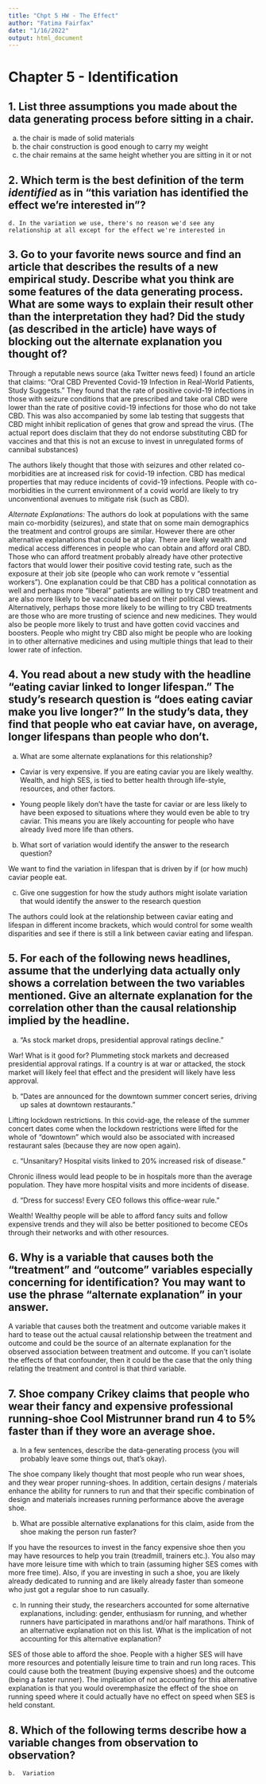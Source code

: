 ```yaml
---
title: "Chpt 5 HW - The Effect"
author: "Fatima Fairfax"
date: "1/16/2022"
output: html_document
---
```


# Chapter 5 - Identification

## 1. List three assumptions you made about the data generating process before sitting in a chair.

  a. the chair is made of solid materials
  b. the chair construction is good enough to carry my weight
  c. the chair remains at the same height whether you are sitting in it or not


## 2. Which term is the best definition of the term *identified* as in "this variation has identified the effect we're interested in"?

    d. In the variation we use, there's no reason we'd see any relationship at all except for the effect we're interested in
    

## 3.	Go to your favorite news source and find an article that describes the results of a new empirical study. Describe what you think are some features of the data generating process. What are some ways to explain their result other than the interpretation they had? Did the study (as described in the article) have ways of blocking out the alternate explanation you thought of?

Through a reputable news source (aka Twitter news feed) I found an article that claims: "Oral CBD Prevented Covid-19 Infection in Real-World Patients, Study Suggests." They found that the rate of positive covid-19 infections in those with seizure conditions that are prescribed and take oral CBD were lower than the rate of positive covid-19 infections for those who do not take CBD. This was also accompanied by some lab testing that suggests that CBD might inhibit replication of genes that grow and spread the virus. (The actual report does disclaim that they do not endorse substituting CBD for vaccines and that this is not an excuse to invest in unregulated forms of cannibal substances)

The authors likely thought that those with seizures and other related co-morbidities are at increased risk for covid-19 infection. CBD has medical properties that may reduce incidents of covid-19 infections. People with co-morbidities in the current environment of a covid world are likely to try unconventional avenues to mitigate risk (such as CBD).

*Alternate Explanations:* The authors do look at populations with the same main co-morbidity (seizures), and state that on some main demographics the treatment and control groups are similar. However there are other alternative explanations that could be at play. There are likely wealth and medical access differences in people who can obtain and afford oral CBD. Those who can afford treatment probably already have other protective factors that would lower their positive covid testing rate, such as the exposure at their job site (people who can work remote v "essential workers"). One explanation could be that CBD has a political connotation as well and perhaps more  "liberal" patients are willing to try CBD treatment and are also more likely to be vaccinated based on their political views. Alternatively, perhaps those more likely to be willing to try CBD treatments are those who are more trusting of science and new medicines. They would also be people more likely to trust and have gotten covid vaccines and boosters. People who might try CBD also might be people who are looking in to other alternative medicines and using multiple things that lead to their lower rate of infection.  



## 4.	You read about a new study with the headline “eating caviar linked to longer lifespan.” The study’s research question is “does eating caviar make you live longer?” In the study’s data, they find that people who eat caviar have, on average, longer lifespans than people who don’t.

a.	What are some alternate explanations for this relationship? 

 - Caviar is very expensive. If you are eating caviar you are likely wealthy. Wealth, and high SES, is tied to better health through life-style, resources, and other factors.
 
 - Young people likely don't have the taste for caviar or are less likely to have been exposed to situations where they would even be able to try caviar. This means you are likely accounting for people who have already lived more life than others.


b.	What sort of variation would identify the answer to the research question?

We want to find the variation in lifespan that is driven by if (or how much) caviar people eat. 


c.	Give one suggestion for how the study authors might isolate variation that would identify the answer to the research question

The authors could look at the relationship between caviar eating and lifespan in different income brackets, which would control for some wealth disparities and see if there is still a link between caviar eating and lifespan.



## 5.	For each of the following news headlines, assume that the underlying data actually only shows a correlation between the two variables mentioned. Give an alternate explanation for the correlation other than the causal relationship implied by the headline.

a.	“As stock market drops, presidential approval ratings decline.”

War! What is it good for? Plummeting stock markets and decreased presidential approval ratings. If a country is at war or attacked, the stock market will likely feel that effect and the president will likely have less approval.

b.	“Dates are announced for the downtown summer concert series, driving up sales at downtown restaurants.” 

Lifting lockdown restrictions. In this covid-age, the release of the summer concert dates come when the lockdown restrictions were lifted for the whole of "downtown" which would also be associated with increased restaurant sales (because they are now open again).

c.	“Unsanitary? Hospital visits linked to 20% increased risk of disease.” 

Chronic illness would lead people to be in hospitals more than the average population. They have more hospital visits and more incidents of disease. 


d.	“Dress for success! Every CEO follows this office-wear rule.”

Wealth! Wealthy people will be able to afford fancy suits and follow expensive trends and they will also be better positioned to become CEOs through their networks and with other resources. 



## 6.	Why is a variable that causes both the “treatment” and “outcome” variables especially concerning for identification? You may want to use the phrase “alternate explanation” in your answer.

A variable that causes both the treatment and outcome variable makes it hard to tease out the actual causal relationship between the treatment and outcome and could be the source of an alternate explanation for the observed association between treatment and outcome. If you can't isolate the effects of that confounder, then it could be the case that the only thing relating the treatment and control is that third variable.



## 7.	Shoe company Crikey claims that people who wear their fancy and expensive professional running-shoe Cool Mistrunner brand run 4 to 5% faster than if they wore an average shoe. 

a.	In a few sentences, describe the data-generating process (you will probably leave some things out, that’s okay).

The shoe company likely thought that most people who run wear shoes, and they wear proper running-shoes. In addition, certain designs / materials enhance the ability for runners to run and that their specific combination of design and materials increases running performance above the average shoe.


b.	What are possible alternative explanations for this claim, aside from the shoe making the person run faster?

If you have the resources to invest in the fancy expensive shoe then you may have resources to help you train (treadmill, trainers etc.). You also may have more leisure time with which to train (assuming higher SES comes with more free time). Also, if you are investing in such a shoe, you are likely already dedicated to running and are likely already faster than someone who just got a regular shoe to run casually.


c.	In running their study, the researchers accounted for some alternative explanations, including: gender, enthusiasm for running, and whether runners have participated in marathons and/or half marathons. Think of an alternative explanation not on this list. What is the implication of not accounting for this alternative explanation?

SES of those able to afford the shoe. People with a higher SES will have more resources and potentially leisure time to train and run long races. This could cause both the treatment (buying expensive shoes) and the outcome (being a faster runner). The implication of not accounting for this alternative explanation is that you would overemphasize the effect of the shoe on running speed where it could actually have no effect on speed when SES is held constant.



## 8.	Which of the following terms describe how a variable changes from observation to observation?

    b.	Variation

